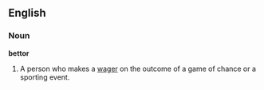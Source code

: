 ==English==

===Noun===

'''bettor'''

#A person who makes a [[wager]] on the outcome of a game of chance or a sporting event.